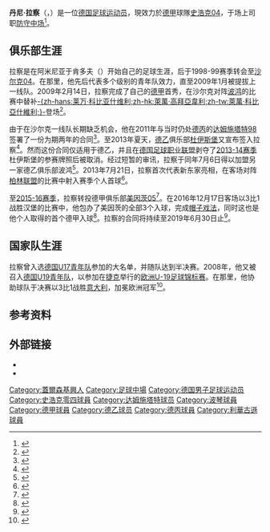 {{noteTA
|G1=football|G2=uefa|G3=德甲
|1=zh-hans:丹尼·拉察;zh-hk:丹尼·拿迪沙;zh-tw:丹尼·拉察;
|2=zh-hans:拉察;zh-hk:拿迪沙;zh-tw:拉察;
}}
{{Infobox football biography
| name = 丹尼·拉察<br>Danny Latza
| image = 2020-09-20 Fußball, Männer, 1. Bundesliga, RB Leipzig - 1. FSV Mainz 05 1DX 1144 b by Stepro.jpg
| fullname = {{lang|de|Danny Latza}}
| birth_date = {{birth date and age|1989|12|7|df=y}}
| birth_place = {{BRD}}[[盖尔森基兴|盖尔森基兴]]
| height = {{height|m=1.80}}
| currentclub = [[沙尔克04|沙尔克04]]
| clubnumber = 8
| position = [[中场|中场]]
| youthyears1 = 1995–1998
| youthclubs1 = 阿米尼亚于肯多夫
| youthyears2 = 1998–2008
| youthclubs2 = [[沙尔克04|沙尔克04]]
| years1 = 2006–2011
| clubs1 = [[沙尔克04二队|沙尔克04二队]]
| caps1 = 62
| goals1 = 9
| years2 = 2009–2010
| clubs2 = [[沙尔克04|沙尔克04]]
| caps2 = 3
| goals2 = 0
| years3 = 2011–2013
| clubs3 = [[达姆施塔特98|达姆施塔特98]]
| caps3 = 73
| goals3 = 10
| years4 = 2013–2015
| clubs4 = [[波鸿足球俱乐部|波鸿]]
| caps4 = 64
| goals4 = 4
| years5 = 2015–2021
| clubs5 = [[美因茨05|美因茨05]]
| caps5 = 153
| goals5 = 6
| years6 = 2021-
| clubs6 = [[沙尔克04|沙尔克04]]
| caps6 = 15
| goals6 = 2
| nationalyears1 = 2004–2005
| nationalteam1 = [[德国16岁以下国家足球队|德国U16]]
| nationalcaps1 = 6
| nationalgoals1 = 0
| nationalyears2 = 2005–2006
| nationalteam2 = [[德国17岁以下国家足球队|德国U17]]
| nationalcaps2 = 9
| nationalgoals2 = 0
| nationalyears3 = 2006–2007
| nationalteam3 = [[德国18岁以下国家足球队|德国U18]]
| nationalcaps3 = 4
| nationalgoals3 = 0
| nationalyears4 = 2007–2008
| nationalteam4 = [[德国19岁以下国家足球队|德国U19]]
| nationalcaps4 = 15
| nationalgoals4 = 0
| nationalyears5 = 2008–2009
| nationalteam5 = [[德国20岁以下国家足球队|德国U20]]
| nationalcaps5 = 8
| nationalgoals5 = 3
| pcupdate = <!--最後更新-->
| ntupdate =
}}
'''丹尼·拉察'''（{{lang-de|'''Danny Latza'''}}，{{bd|1989年|12月7日|catIdx=Latza, Danny}}）是一位[[德国|德国]][[足球运动员|足球运动员]]，現效力於[[德甲|德甲]]球隊[[沙尔克04足球俱乐部|史浩克04]]，于场上司职[[防守中场|防守中场]]<ref>{{cite web|url=http://www.fussballtransfers.com/bundesliga/interview-mit-danny-latza-der-msv-duisburg-beobachtet-mich_11498|title=Interview mit Danny Latza: „Der MSV Duisburg beobachtet mich“|author=David Hilzendegen|work=FussballTransfers.com|date=2010-08-20|accessdate=2016-12-27|archive-date=2017-01-29|archive-url=https://web.archive.org/web/20170129013113/http://www.fussballtransfers.com/bundesliga/interview-mit-danny-latza-der-msv-duisburg-beobachtet-mich_11498|dead-url=no}}</ref>。

==俱乐部生涯==
拉察是在阿米尼亚于肯多夫（{{lang|de|DJK Arminia Ückendorf}}）开始自己的足球生涯，后于1998-99赛季转会至[[沙尔克04|沙尔克04]]。在那里，他先后代表多个级别的青年队效力，直至2009年1月被提拔上一线队。2009年2月14日，拉察完成了自己的[[德甲|德甲]]首秀，在沙尔克对阵[[波鸿足球俱乐部|波鸿]]的比赛中替补[[萊萬·科比亞什維利|-{zh-hans:莱万·科比亚什维利;zh-hk:萊萬·高拜亞韋利;zh-tw:萊萬·科比亞什維利;}-]]登场<ref>{{cite web |url=http://www.kicker.de/news/fussball/bundesliga/spieltag/spielpaarungsbericht/object/863587/saison/2008-09/naviindex/1 |title=Dabrowski bestraft zu lässige Schalker |publisher=[[踢球者|Kicker]] |accessdate=2013-07-06 |date=2009-02-14 |deadurl=yes |archiveurl=https://web.archive.org/web/20090608231444/http://www.kicker.de/news/fussball/bundesliga/spieltag/spielpaarungsbericht/object/863587/saison/2008-09/naviindex/1 |archivedate=2009-06-08 }}</ref>。

由于在沙尔克一线队长期缺乏机会，他在2011年与当时仍处[[德丙|德丙]]的[[达姆施塔特98|达姆施塔特98]]签署了一份为期两年的合同<ref>{{cite web|url=http://www.liga3-online.de/darmstadt-verpflichtet-danny-latza-vom-fc-schalke/|title=Darmstadt verpflichtet Danny Latza vom FC Schalke|author=Frank Leber|work=liga3-online.de|date=2011-07-01|accessdate=2016-12-27|archive-date=2016-12-27|archive-url=https://web.archive.org/web/20161227200110/http://www.liga3-online.de/darmstadt-verpflichtet-danny-latza-vom-fc-schalke/|dead-url=no}}</ref>。至2013年夏天，[[德乙|德乙]]俱乐部[[杜伊斯堡迈德里希竞赛俱乐部|杜伊斯堡]]又宣布签入拉察<ref>{{cite web|url=https://www.msv-duisburg.de/aktuelles/artikel/ONID4992/|title=MSV verpflichtet Danny Latza – Mittelfeldspieler kommt für zwei Jahre|work=[[杜伊斯堡迈德里希竞赛俱乐部|MSV Duisburg]]|date=2013-05-22|accessdate=2016-12-26|archive-date=2019-02-21|archive-url=https://web.archive.org/web/20190221053252/https://www.msv-duisburg.de/aktuelles/artikel/ONID4992/|dead-url=no}}</ref>。然而这份合同仅适用于德乙，并且在[[德国足球职业联盟|德国足球职业联盟]]剥夺了[[2013年至2014年德国足球乙级联赛|2013-14赛季]]杜伊斯堡的参赛牌照后被取消。经过短暂的审讯，拉察于同年7月6日得以加盟另一家德乙俱乐部波鸿<ref>{{cite web | url = http://www.kicker.de/news/fussball/2bundesliga/startseite/588935/artikel_bochum-greift-bei-latza-zu.html | title = Bochum greift bei Latza zu | publisher = [[踢球者|Kicker]] | accessdate = 2013-07-06 | date = 2013-07-06 | archive-date = 2016-03-04 | archive-url = https://web.archive.org/web/20160304075041/http://www.kicker.de/news/fussball/2bundesliga/startseite/588935/artikel_bochum-greift-bei-latza-zu.html | dead-url = no }}</ref>。2013年7月21日，拉察首次代表新东家亮相，在客场对阵[[柏林联盟足球俱乐部|柏林联盟]]的比赛中射入赛季个人首球<ref>{{cite web|url=http://www.rp-online.de/sport/fussball/zweiteliga/neururer-effekt-haelt-beim-vfl-bochum-an-aid-1.3548845#|title=Neururer-Effekt hält beim VfL Bochum an|work=RP Online|date=2013-07-21|accessdate=2016-12-27|archive-date=2016-12-27|archive-url=https://web.archive.org/web/20161227130741/http://www.rp-online.de/sport/fussball/zweiteliga/neururer-effekt-haelt-beim-vfl-bochum-an-aid-1.3548845|dead-url=no}}</ref>。

至[[2015年至2016年德国足球甲级联赛|2015-16赛季]]，拉察转投德甲俱乐部[[美因茨05|美因茨05]]<ref>{{cite web|url=http://www.mainz05.de/mainz05/aktuell/news/news-detail/article/der-erste-neue.html|title=Der erste Neue|work=[[美因茨05|1. FSV Mainz 05]]|date=2015-05-06|accessdate=2016-12-27|deadurl=yes|archiveurl=https://web.archive.org/web/20160304195932/http://www.mainz05.de/mainz05/aktuell/news/news-detail/article/der-erste-neue.html|archivedate=2016-03-04}}</ref>。在2016年12月17日客场以3比1战胜汉堡的比赛中，他包办了美因茨的全部3个入球，完成[[帽子戏法|帽子戏法]]，同时这也是他个人取得的首个德甲入球<ref>{{cite web|url=http://www.kicker.de/news/fussball/bundesliga/spieltag/1-bundesliga/2016-17/15/3317382/spielbericht_1-fsv-mainz-05-30_hamburger-sv-12.html|title=Dreierpack! Latza dreht die Partie im Alleingang|work=[[踢球者|Kicker]]|date=2016-12-17|accessdate=2016-12-27|archive-date=2018-11-22|archive-url=https://web.archive.org/web/20181122215558/http://www.kicker.de/news/fussball/bundesliga/spieltag/1-bundesliga/2016-17/15/3317382/spielbericht_1-fsv-mainz-05-30_hamburger-sv-12.html|dead-url=no}}</ref>。拉察的合同将持续至2019年6月30日止<ref>{{cite web|url=http://www.mainz05.de/mainz05/aktuell/news/news-detail/article/latza-verlaengert-vorzeitig.html|title=Latza verlängert vorzeitig|work=[[美因茨05|1. FSV Mainz 05]]|date=2016-08-01|accessdate=2016-12-27|deadurl=yes|archiveurl=https://web.archive.org/web/20160816123952/http://www.mainz05.de/mainz05/aktuell/news/news-detail/article/latza-verlaengert-vorzeitig.html|archivedate=2016-08-16}}</ref>。

==国家队生涯==
拉察曾入选[[德国17岁以下国家足球队|德国U17青年队]]参加{{link-de|2006年欧洲U-17足球锦标赛|U-17-Fußball-Europameisterschaft 2006}}的大名单，并随队达到半决赛。2008年，他又被召入[[德国19岁以下国家足球队|德国U19青年队]]，以参加在[[捷克|捷克]]举行的[[2008年歐洲U-19足球錦標賽|欧洲U-19足球锦标赛]]。在那里，他协助球队于决赛以3比1战胜[[意大利19岁以下国家足球队|意大利]]，加冕欧洲冠军<ref>{{cite web |url=http://sport.ard.de/sp/fussball/news200807/26/u19_em_finale.jsp |title=Deutsche U19 feiert EM-Titel |accessdate=2016-12-27 |deadurl=yes |archiveurl=https://web.archive.org/web/20080730224142/http://sport.ard.de/sp/fussball/news200807/26/u19_em_finale.jsp |archivedate=2008-07-30 }}</ref>。

==参考资料==
{{reflist}}

== 外部链接 ==
* {{Fussballdaten|latzadanny}}
* {{wfb|danny-latza}}

{{史浩克04球員名單}}

{{DEFAULTSORT:Latza, Danny}}
[[Category:蓋爾森基興人|Category:蓋爾森基興人]]
[[Category:足球中場|Category:足球中場]]
[[Category:德国男子足球运动员|Category:德国男子足球运动员]]
[[Category:史浩克零四球員|Category:史浩克零四球員]]
[[Category:达姆施塔特球员|Category:达姆施塔特球员]]
[[Category:波琴球員|Category:波琴球員]]
[[Category:德甲球員|Category:德甲球員]]
[[Category:德乙球员|Category:德乙球员]]
[[Category:德丙球員|Category:德丙球員]]
[[Category:利華古遜球員|Category:利華古遜球員]]